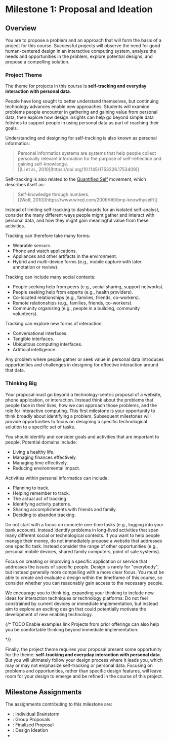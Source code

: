 
# Milestone 1: Proposal and Ideation

<UnderDevelopment display={true} />

## Overview

You are to propose a problem and an approach that will form the basis of a project for this course.
Successful projects will observe the need for good human-centered design in an interactive computing system,
analyze the needs and opportunities in the problem, explore potential designs, and propose a compelling solution.

### Project Theme

The theme for projects in this course is __self-tracking and everyday interaction with personal data__.

People have long sought to better understand themselves, but continuing technology advances enable new approaches.
Students will examine problems people encounter in gathering and gaining value from personal data,
then explore how design insights
can help go beyond simple data fetishes to support people in using personal data as part of reaching their goals.

Understanding and designing for self-tracking is also known as personal informatics:

<blockquote className="blockquote">
  Personal informatics systems are systems that help people collect
  personally relevant information for the purpose of self-reflection and gaining self-knowledge.
  <footer className="blockquote-footer">
    [[Li et al., 2010](https://doi.org/10.1145/1753326.1753409)]
  </footer>
</blockquote>

Self-tracking is also related to the [Quantified Self](http://quantifiedself.com/) movement, which describes itself as:

<blockquote className="blockquote">
  Self-knowledge through numbers.
  <footer className="blockquote-footer">
    [[Wolf, 2010](https://www.wired.com/2009/06/lbnp-knowthyself/)]
  </footer>
</blockquote>

Instead of limiting self-tracking to dashboards for an isolated self-analyst,
consider the many different ways people might gather and interact with personal data,
and how they might gain meaningful value from these activities.

Tracking can therefore take many forms:

- Wearable sensors.
- Phone and watch applications.
- Appliances and other artifacts in the environment.
- Hybrid and multi-device forms (e.g., mobile capture with later annotation or review).

Tracking can include many social contexts:

- People seeking help from peers (e.g., social sharing, support networks).
- People seeking help from experts (e.g., health providers).
- Co-located relationships (e.g., families, friends, co-workers).
- Remote relationships (e.g., families, friends, co-workers).
- Community organizing (e.g., people in a building, community volunteers).

Tracking can explore new forms of interaction:

- Conversational interfaces.
- Tangible interfaces.
- Ubiquitous computing interfaces.
- Artificial intelligence.

Any problem where people gather or seek value in personal data
introduces opportunities and challenges in designing for effective interaction around that data.

### Thinking Big

Your proposal must go beyond a technology-centric proposal of a website, phone application, or interaction.
Instead think about the problems that people face in their lives,
how we can approach those problems, and the role for interactive computing.
This first milestone is your opportunity to think broadly about identifying a problem.
Subsequent milestones will provide opportunities to focus on designing a specific technological solution to a specific set of tasks.

You should identify and consider goals and activities that are important to people. Potential domains include:

 - Living a healthy life.
 - Managing finances effectively.
 - Managing time effectively.
 - Reducing environmental impact.

Activities within personal informatics can include:

 - Planning to track.
 - Helping remember to track.
 - The actual act of tracking.
 - Identifying activity patterns.
 - Sharing accomplishments with friends and family.
 - Deciding to abandon tracking.

Do not start with a focus on concrete one-time tasks (e.g., logging into your bank account).
Instead identify problems in long-lived activities that span many different social or technological contexts.
If you want to help people manage their money, do not immediately propose a website that addresses one specific task.
Instead consider the range of other opportunities (e.g., personal mobile devices, shared family computers, point of sale systems).

Focus on creating or improving a specific application or service that addresses the issues of specific people.
Design is rarely for "everybody", but instead generally more compelling with a more clear focus.
You must be able to create and evaluate a design within the timeframe of this course,
so consider whether you can reasonably gain access to the necessary people.

We encourage you to think big, expanding your thinking to include new ideas for interaction techniques or technology platforms.
Do not feel constrained by current devices or immediate implementation,
but instead aim to explore an exciting design that could potentially motivate the development of new enabling technology.

{/* TODO Enable examples link
Projects from prior offerings can also help you be comfortable thinking beyond immediate implementation:

<app-assignment-samples sampleToLink="website" format="list-only"></app-assignment-samples>
*/}

Finally, the project theme requires your proposal present some opportunity for the theme:
__self-tracking and everyday interaction with personal data__.
But you will ultimately follow your design process where it leads you, which may or may not emphasize self-tracking or personal data.
Focusing on problems and opportunities, rather than specific design features,
will leave room for your design to emerge and be refined in the course of this project.

## Milestone Assignments

The assignments contributing to this milestone are:

- <SiteLink linkKey={SiteLinks.assignment_1_1_top}/>: Individual Brainstorm
- <SiteLink linkKey={SiteLinks.assignment_1_2_top}/>: Group Proposals
- <SiteLink linkKey={SiteLinks.assignment_1_3_top}/>: Finalized Proposal
- <SiteLink linkKey={SiteLinks.assignment_1_4_top}/>: Design Ideation
- <SiteLink linkKey={SiteLinks.milestone_1_report_top}/>

